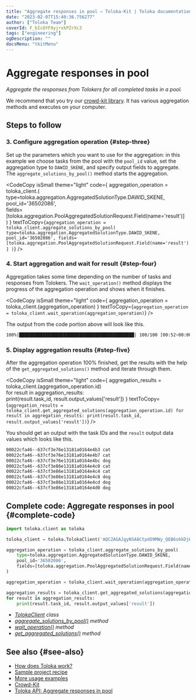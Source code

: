 ```yaml
---
title: "Aggregate responses in pool — Toloka-Kit | Toloka documentation"
date: "2023-02-07T15:40:36.756277"
author: ["Toloka Team"]
coverId: F_bIcOYF9yjrxkPZrXc3
tags: ["engineering"]
ogDescription: ""
docsMenu: "tkitMenu"
---
```



# Aggregate responses in pool

_Aggregate the responses from Tolokers for all completed tasks in a pool._

<Note mode="tip" title="Tip">

We recommend that you try our [crowd-kit library](/docs-new/crowd-kit/). It has various aggregation methods and executes on your computer.

</Note>

## Steps to follow

<Import/>

<Instantiate/>

### 3. Configure aggregation operation {#step-three}

Set up the parameters which you want to use for the aggregation: in this example we choose tasks from the pool with the `pool_id` value, set the aggregation type to `DAWID_SKENE`, and specify output fields to aggregate. The `aggregate_solutions_by_pool()` method starts the aggregation.

<CodeCopy
  isSmall
  theme="light"
  code={
    <HighlightChildren language="python">
      aggregation_operation = toloka_client.<Term term="aggregate_solutions_by_pool"><AggregateSolutionsByPool/></Term>(
      <br/>    type=toloka.aggregation.AggregatedSolutionType.DAWID_SKENE,
      <br/>    pool_id='36502086',
      <br/>    fields=[toloka.aggregation.PoolAggregatedSolutionRequest.Field(name='result')]
      <br/>)
    </HighlightChildren>
  }
  textToCopy={`aggregation_operation = toloka_client.aggregate_solutions_by_pool(
      type=toloka.aggregation.AggregatedSolutionType.DAWID_SKENE,
      pool_id='36502086',
      fields=[toloka.aggregation.PoolAggregatedSolutionRequest.Field(name='result')]
)`}
/>

### 4. Start aggregation and wait for result {#step-four}

Aggregation takes some time depending on the number of tasks and responses from Tolokers. The `wait_operation()` method displays the progress of the aggregation operation and shows when it finishes.

<CodeCopy
  isSmall
  theme="light"
  code={
    <HighlightChildren language="python">
      aggregation_operation = toloka_client.<Term term="wait_operation"><WaitOperation/></Term>(aggregation_operation)
    </HighlightChildren>
  }
  textToCopy={`aggregation_operation = toloka_client.wait_operation(aggregation_operation)`}
/>

The output from the code portion above will look like this.

```bash
100%|████████████████████████████████████████████| 100/100 [00:52<00:00,  1.92it/s]
```

### 5. Display aggregation results {#step-five}

After the aggregation operation 100% finished, get the results with the help of the `get_aggregated_solutions()` method and iterate through them.

<CodeCopy
  isSmall
  theme="light"
  code={
    <HighlightChildren language="python">
      aggregation_results = toloka_client.<Term term="get_aggregated_solutions"><GetAggregatedSolutions/></Term>(aggregation_operation.id)
      <br/>for result in aggregation_results:
      <br/>    print(result.task_id, result.output_values['result'])
    </HighlightChildren>
  }
  textToCopy={`aggregation_results = toloka_client.get_aggregated_solutions(aggregation_operation.id)
for result in aggregation_results:
    print(result.task_id, result.output_values['result'])`}
/>

You should get an output with the task IDs and the `result` output data values which looks like this.

```bash
00022cfa46--637cf3e76e13181a0164e4b3 cat
00022cfa46--637cf3e76e13181a0164e4b7 cat
00022cfa46--637cf3e76e13181a0164e4bc dog
00022cfa46--637cf3e86e13181a0164e4c0 cat
00022cfa46--637cf3e86e13181a0164e4c4 cat
00022cfa46--637cf3e86e13181a0164e4c8 dog
00022cfa46--637cf3e86e13181a0164e4cd dog
00022cfa46--637cf3e86e13181a0164e4d0 dog
```

## Complete code: Aggregate responses in pool {#complete-code}

```python
import toloka.client as toloka

toloka_client = toloka.TolokaClient('AQC2AGAJgyNSA8CtpdO9MWy_QEB6s6kDjHUoElE', 'PRODUCTION')

aggregation_operation = toloka_client.aggregate_solutions_by_pool(
    type=toloka.aggregation.AggregatedSolutionType.DAWID_SKENE,
    pool_id='36502086',
    fields=[toloka.aggregation.PoolAggregatedSolutionRequest.Field(name='result')]
)

aggregation_operation = toloka_client.wait_operation(aggregation_operation)

aggregation_results = toloka_client.get_aggregated_solutions(aggregation_operation.id)
for result in aggregation_results:
    print(result.task_id, result.output_values['result'])
```

<Note mode="tip" title="List of classes and methods used in this recipe">

- _[TolokaClient](/docs-new/toloka-kit/reference/toloka.client.TolokaClient) class_
- _[aggregate_solutions_by_pool()](/docs-new/toloka-kit/reference/toloka.client.TolokaClient.aggregate_solutions_by_pool) method_
- _[wait_operation()](/docs-new/toloka-kit/reference/toloka.client.TolokaClient.wait_operation) method_
- _[get_aggregated_solutions()](/docs-new/toloka-kit/reference/toloka.client.TolokaClient.get_aggregated_solutions) method_

</Note>

## See also {#see-also}

- [How does Toloka work?](https://toloka.ai/en/docs/guide/concepts/overview)
- [Sample project recipe](/docs-new/toloka-kit/recipes/learn-basics)
- [More usage examples](/docs-new/toloka-kit/recipes/use-cases)
- [Crowd-Kit](/docs-new/crowd-kit/)
- [Toloka API: Aggregate responses in pool](https://toloka.ai/docs/api/api-reference/#post-/aggregated-solutions/aggregate-by-pool)
